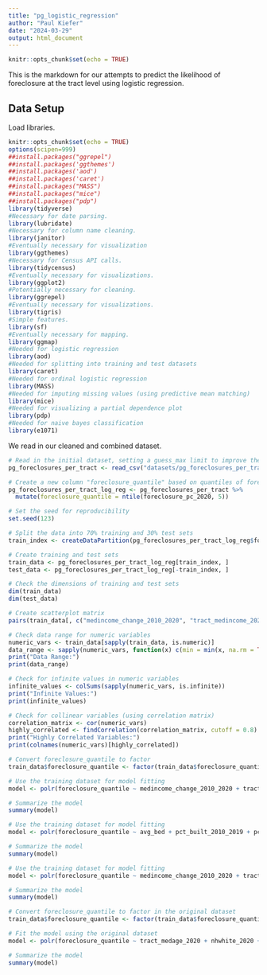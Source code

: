 ```yaml
---
title: "pg_logistic_regression"
author: "Paul Kiefer"
date: "2024-03-29"
output: html_document
---
```


```r
knitr::opts_chunk$set(echo = TRUE)
```

This is the markdown for our attempts to predict the likelihood of foreclosure at the tract level using logistic regression.

## Data Setup

Load libraries.

```r
knitr::opts_chunk$set(echo = TRUE)
options(scipen=999)
##install.packages("ggrepel")
##install.packages('ggthemes')
##install.packages('aod')
##install.packages('caret')
##install.packages("MASS")
##install.packages("mice")
##install.packages("pdp")
library(tidyverse)
#Necessary for date parsing.
library(lubridate)
#Necessary for column name cleaning.
library(janitor)
#Eventually necessary for visualization
library(ggthemes)
#Necessary for Census API calls.
library(tidycensus)
#Eventually necessary for visualizations.
library(ggplot2)
#Potentially necessary for cleaning.
library(ggrepel)
#Eventually necessary for visualizations.
library(tigris)
#Simple features.
library(sf)
#Eventually necessary for mapping.
library(ggmap)
#Needed for logistic regression
library(aod)
#Needed for splitting into training and test datasets
library(caret)
#Needed for ordinal logistic regression
library(MASS)
#Needed for imputing missing values (using predictive mean matching)
library(mice)
#Needed for visualizing a partial dependence plot
library(pdp)
#Needed for naive bayes classification
library(e1071)
```

We read in our cleaned and combined dataset.

```r
# Read in the initial dataset, setting a guess_max limit to improve the accuracy of the data types assigned to each column.
pg_foreclosures_per_tract <- read_csv("datasets/pg_foreclosures_per_tract.csv", guess_max = 173)
```

```r
# Create a new column "foreclosure_quantile" based on quantiles of foreclosure_pc_2020
pg_foreclosures_per_tract_log_reg <- pg_foreclosures_per_tract %>%
  mutate(foreclosure_quantile = ntile(foreclosure_pc_2020, 5))
```


```r
# Set the seed for reproducibility
set.seed(123)

# Split the data into 70% training and 30% test sets
train_index <- createDataPartition(pg_foreclosures_per_tract_log_reg$foreclosure_quantile, p = 0.7, list = FALSE)

# Create training and test sets
train_data <- pg_foreclosures_per_tract_log_reg[train_index, ]
test_data <- pg_foreclosures_per_tract_log_reg[-train_index, ]

# Check the dimensions of training and test sets
dim(train_data)
dim(test_data)
```

```r
# Create scatterplot matrix
pairs(train_data[, c("medincome_change_2010_2020", "tract_medincome_2020", "tract_medage_2020", "nhwhite_change_2010_2020", "mortgage_change_2010_2020", "mortgaged_2020", "poverty_2020", "pct_built_pre_1960", "great_recession_foreclosures")])
```
```r
# Check data range for numeric variables
numeric_vars <- train_data[sapply(train_data, is.numeric)]
data_range <- sapply(numeric_vars, function(x) c(min = min(x, na.rm = TRUE), max = max(x, na.rm = TRUE)))
print("Data Range:")
print(data_range)

# Check for infinite values in numeric variables
infinite_values <- colSums(sapply(numeric_vars, is.infinite))
print("Infinite Values:")
print(infinite_values)

# Check for collinear variables (using correlation matrix)
correlation_matrix <- cor(numeric_vars)
highly_correlated <- findCorrelation(correlation_matrix, cutoff = 0.8)
print("Highly Correlated Variables:")
print(colnames(numeric_vars)[highly_correlated])
```


```r
# Convert foreclosure_quantile to factor
train_data$foreclosure_quantile <- factor(train_data$foreclosure_quantile)

# Use the training dataset for model fitting
model <- polr(foreclosure_quantile ~ medincome_change_2010_2020 + tract_medage_2020 + nhwhite_change_2010_2020 + medincome_change_2010_2020 + great_recession_foreclosures, data = train_data, Hess = TRUE)

# Summarize the model
summary(model)
```

```r
# Use the training dataset for model fitting
model <- polr(foreclosure_quantile ~ avg_bed + pct_built_2010_2019 + pct_built_pre_1960 + mortgage_change_2010_2020, data = train_data, Hess = TRUE)

# Summarize the model
summary(model)
```


```r
# Use the training dataset for model fitting
model <- polr(foreclosure_quantile ~ medincome_change_2010_2020 + tract_medage_2020 + nhwhite_change_2010_2020 + great_recession_foreclosures + avg_bed + pct_built_2010_2019 + pct_built_pre_1960 + mortgage_change_2010_2020, data = train_data, Hess = TRUE)

# Summarize the model
summary(model)
```

```r
# Convert foreclosure_quantile to factor in the original dataset
train_data$foreclosure_quantile <- factor(train_data$foreclosure_quantile)

# Fit the model using the original dataset
model <- polr(foreclosure_quantile ~ tract_medage_2020 + nhwhite_2020 + mortgaged_2020 +  great_recession_foreclosures, data = train_data, Hess = TRUE)

# Summarize the model
summary(model)
```




